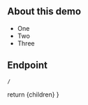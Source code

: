 
## About this demo
- One
- Two
- Three

## Endpoint
```
/
```

  return <MdxLayout>{children}</MdxLayout>
}
